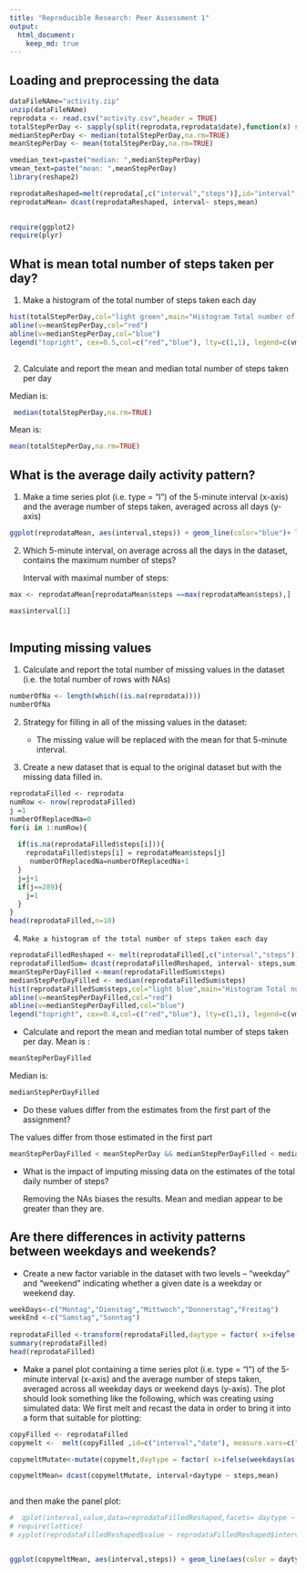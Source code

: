 ```yaml
---
title: "Reproducible Research: Peer Assessment 1"
output: 
  html_document:
    keep_md: true
---
```



## Loading and preprocessing the data
```r
dataFileNAme="activity.zip"
unzip(dataFileNAme)
reprodata <- read.csv("activity.csv",header = TRUE)
totalStepPerDay <- sapply(split(reprodata,reprodata$date),function(x) sum(x$steps,na.rm=TRUE))
medianStepPerDay <- median(totalStepPerDay,na.rm=TRUE)
meanStepPerDay <- mean(totalStepPerDay,na.rm=TRUE)

vmedian_text=paste("median: ",medianStepPerDay)
vmean_text=paste("mean: ",meanStepPerDay)
library(reshape2)

reprodataReshaped=melt(reprodata[,c("interval","steps")],id="interval", measure.vars=c("steps"),variable.name="steps", na.rm=TRUE)
reprodataMean= dcast(reprodataReshaped, interval~ steps,mean)
 

require(ggplot2)
require(plyr)


```





## What is mean total number of steps taken per day?

1. Make a histogram of the total number of steps taken each day

```r
hist(totalStepPerDay,col="light green",main="Histogram Total number of steps taken per day", xlab="steps")
abline(v=meanStepPerDay,col="red")
abline(v=medianStepPerDay,col="blue")
legend("topright", cex=0.5,col=c("red","blue"), lty=c(1,1), legend=c(vmedian_text,vmean_text))
 

```


2. Calculate and report the mean and median total number of steps taken per day


  Median is:
```r
 median(totalStepPerDay,na.rm=TRUE)
```

Mean is: 
```r
mean(totalStepPerDay,na.rm=TRUE)

```



## What is the average daily activity pattern?

1. Make a time series plot (i.e. type = "l") of the 5-minute interval (x-axis) and the average number of steps taken, averaged across all days (y-axis)
```r
ggplot(reprodataMean, aes(interval,steps)) + geom_line(color="blue")+ labs(title="steps average daily activity")+ labs(x="5-minute interval")+ labs(y="averaged across all days")  
```

2. Which 5-minute interval, on average across all the days in the dataset, contains the maximum number of steps?

    Interval with maximal number of steps: 


```r
max <- reprodataMean[reprodataMean$steps ==max(reprodataMean$steps),]

max$interval[1]
 
```


## Imputing missing values

1. Calculate and report the total number of missing values in the dataset (i.e. the total number of rows with NAs)

```r
numberOfNa <- length(which((is.na(reprodata))))
numberOfNa
```

2.  Strategy for filling in all of the missing values in the dataset:

    - The missing value will be replaced with the mean for that 5-minute interval.

3. Create a new dataset that is equal to the original dataset but with the missing data filled in.

```r
reprodataFilled <- reprodata
numRow <- nrow(reprodataFilled)
j =1
numberOfReplacedNa=0
for(i in 1:numRow){
   
  if(is.na(reprodataFilled$steps[i])){
    reprodataFilled$steps[i] = reprodataMean$steps[j]
     numberOfReplacedNa=numberOfReplacedNa+1
  }
  j=j+1
  if(j==289){
    j=1
  }
}
head(reprodataFilled,n=10)
```

4.     Make a histogram of the total number of steps taken each day
```r
reprodataFilledReshaped <- melt(reprodataFilled[,c("interval","steps")],id="interval", measure.vars=c("steps"),variable.name="steps", na.rm=FALSE)
reprodataFilledSum= dcast(reprodataFilledReshaped, interval~ steps,sum)
meanStepPerDayFilled <-mean(reprodataFilledSum$steps)
medianStepPerDayFilled <- median(reprodataFilledSum$steps)
hist(reprodataFilledSum$steps,col="light blue",main="Histogram Total number of steps per day approximated NAs", xlab="steps")
abline(v=meanStepPerDayFilled,col="red")
abline(v=medianStepPerDayFilled,col="blue")
legend("topright", cex=0.4,col=c("red","blue"), lty=c(1,1), legend=c(vmedian_text,vmean_text))


```


- Calculate and report the mean and median total number of steps taken per day.
Mean is :
```r
meanStepPerDayFilled
```

Median is: 
```r
medianStepPerDayFilled
```



- Do these values differ from the estimates from the first part of the assignment? 

The values differ from those estimated in the first part
```r
meanStepPerDayFilled < meanStepPerDay && medianStepPerDayFilled < medianStepPerDay 
```

- What is the impact of imputing missing data on the estimates of the total daily number of steps?

    Removing the NAs biases the results. Mean and median appear to be greater than they are.

## Are there differences in activity patterns between weekdays and weekends?

 - Create a new factor variable in the dataset with two levels – “weekday” and “weekend” indicating whether a given date is a weekday or weekend day.


```r
weekDays<-c("Montag","Dienstag","Mittwoch","Donnerstag","Freitag")
weekEnd <-c("Samstag","Sonntag")
 
reprodataFilled <-transform(reprodataFilled,daytype = factor( x=ifelse(weekdays(as.Date(reprodataFilled$date)) %in% weekDays,"weekday","weekend"),levels = c("weekday","weekend") ))
summary(reprodataFilled)
head(reprodataFilled)
```


  
- Make a panel plot containing a time series plot (i.e. type = "l") of the 5-minute interval (x-axis) and the average number of steps taken, averaged across all weekday days or weekend days (y-axis). The plot should look something like the following, which was creating using simulated data:
We first melt and recast the data in order to bring it into a form that suitable for plotting:
```r
copyFilled <- reprodataFilled
copymelt <-  melt(copyFilled ,id=c("interval","date"), measure.vars=c("steps"),variable.name="steps", na.rm=TRUE)

copymeltMutate<-mutate(copymelt,daytype = factor( x=ifelse(weekdays(as.Date(copymelt$date)) %in% weekDays,"weekday","weekend"),levels = c("weekday","weekend") ))

copymeltMean= dcast(copymeltMutate, interval+daytype ~ steps,mean)



```

and then make the panel plot:
```r
#  qplot(interval,value,data=reprodataFilledReshaped,facets= daytype ~ .,geom =c("line","smooth"),color=daytype)
# require(lattice)
# xyplot(reprodataFilledReshaped$value ~ reprodataFilledReshaped$interval | reprodataFilledReshaped$daytype, layout=c(2,1))


ggplot(copymeltMean, aes(interval,steps)) + geom_line(aes(color = daytype))+geom_smooth(method="auto")+facet_grid(. ~ daytype)+ labs(title="steps average daily activity")+ labs(x="5-minute interval")+ labs(y="averaged across all days")  


```

